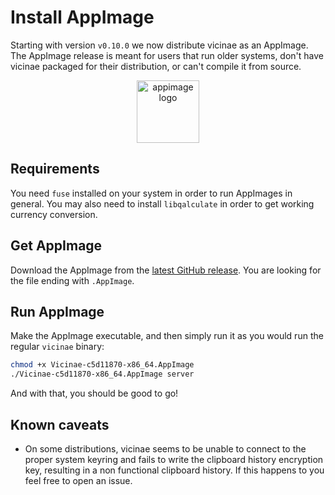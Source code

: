 # Install AppImage

Starting with version `v0.10.0` we now distribute vicinae as an AppImage. 
The AppImage release is meant for users that run older systems, don't have vicinae packaged for their distribution, or can't compile it from source. 

<p align="center">
	<img src="/appimage.webp" width="100" alt="appimage logo" />
</p>

## Requirements

You need `fuse` installed on your system in order to run AppImages in general. You may also need to install `libqalculate` in order to get working currency conversion.

## Get AppImage

Download the AppImage from the [latest GitHub release](https://github.com/vicinaehq/vicinae/releases).
You are looking for the file ending with `.AppImage`.

## Run AppImage

Make the AppImage executable, and then simply run it as you would run the regular `vicinae` binary:

```bash
chmod +x Vicinae-c5d11870-x86_64.AppImage
./Vicinae-c5d11870-x86_64.AppImage server
```

And with that, you should be good to go!

## Known caveats

- On some distributions, vicinae seems to be unable to connect to the proper system keyring and fails to write the clipboard history encryption key, resulting in a non functional clipboard history.
If this happens to you feel free to open an issue.
